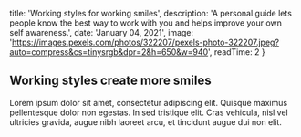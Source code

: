 
  title: 'Working styles for working smiles',
  description:
    'A personal guide lets people know the best way to work with you and helps improve your own self awareness.',
  date: 'January 04, 2021',
  image:
    'https://images.pexels.com/photos/322207/pexels-photo-322207.jpeg?auto=compress&cs=tinysrgb&dpr=2&h=650&w=940',
  readTime: 2
}


## Working styles create more smiles

Lorem ipsum dolor sit amet, consectetur adipiscing elit. Quisque maximus pellentesque dolor non egestas. In sed tristique elit. Cras vehicula, nisl vel ultricies gravida, augue nibh laoreet arcu, et tincidunt augue dui non elit.
